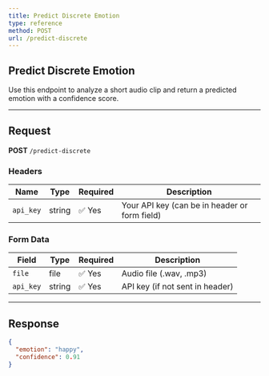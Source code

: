 ```yaml
---
title: Predict Discrete Emotion
type: reference
method: POST
url: /predict-discrete
---
```


## Predict Discrete Emotion

Use this endpoint to analyze a short audio clip and return a predicted emotion with a confidence score.

---

## Request

**POST** `/predict-discrete`

### Headers

| Name        | Type   | Required | Description              |
|-------------|--------|----------|--------------------------|
| `api_key`   | string | ✅ Yes   | Your API key (can be in header or form field) |

### Form Data

| Field      | Type     | Required | Description                        |
|------------|----------|----------|------------------------------------|
| `file`     | file     | ✅ Yes   | Audio file (.wav, .mp3)            |
| `api_key`  | string   | ✅ Yes   | API key (if not sent in header)    |

---

## Response

```json
{
  "emotion": "happy",
  "confidence": 0.91
}

